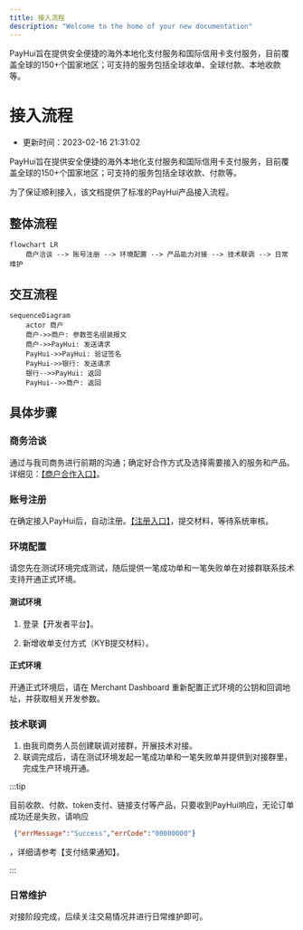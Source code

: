 ```yaml
---
title: 接入流程
description: "Welcome to the home of your new documentation"
---
```

PayHui旨在提供安全便捷的海外本地化支付服务和国际信用卡支付服务，目前覆盖全球的150+个国家地区；可支持的服务包括全球收单、全球付款、本地收款等。

# 接入流程
* 更新时间：2023-02-16 21:31:02

PayHui旨在提供安全便捷的海外本地化支付服务和国际信用卡支付服务，目前覆盖全球的150+个国家地区；可支持的服务包括全球收款、付款等。

为了保证顺利接入，该文档提供了标准的PayHui产品接入流程。

## 整体流程

```mermaid
flowchart LR
    商户洽谈 --> 账号注册 --> 环境配置 --> 产品能力对接 --> 技术联调 --> 日常维护
```
## 交互流程

```mermaid
sequenceDiagram
    actor 商户
    商户->>商户: 参数签名组装报文
    商户->>PayHui: 发送请求
    PayHui->>PayHui: 验证签名
    PayHui->>银行: 发送请求
    银行-->>PayHui: 返回
    PayHui-->>商户: 返回

```
## 具体步骤
### 商务洽谈
 通过与我司商务进行前期的沟通；确定好合作方式及选择需要接入的服务和产品。详细见：[【商户合作入口】](https://global.payhui.com/app/login)。

### 账号注册
在确定接入PayHui后，自动注册。[【注册入口】](https://global.payhui.com/app/signup)，提交材料，等待系统审核。

### 环境配置


请您先在测试环境完成测试，随后提供一笔成功单和一笔失败单在对接群联系技术支持开通正式环境。

#### 测试环境

1) 登录【开发者平台】。

2) 新增收单支付方式（KYB提交材料）。
#### 正式环境
开通正式环境后，请在 Merchant Dashboard 重新配置正式环境的公钥和回调地址，并获取相关开发参数。

### 技术联调
1) 由我司商务人员创建联调对接群，开展技术对接。
1) 联调完成后，请在测试环境发起一笔成功单和一笔失败单并提供到对接群里，完成生产环境开通。

:::tip

目前收款、付款、token支付、链接支付等产品，只要收到PayHui响应，无论订单成功还是失败，请响应

``` json
 {"errMessage":"Success","errCode":"00000000"}
```
，详细请参考【支付结果通知】。

:::

### 日常维护
对接阶段完成，后续关注交易情况并进行日常维护即可。
